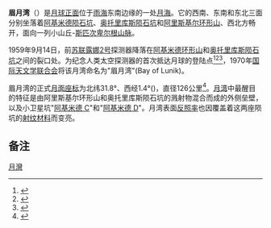 {{Infobox Lunar mare
|name=眉月湾
|image=[[Image:Sinus-lunicus-clem1.jpg|240px]]
|caption=
|latitude=31.8
|N_or_S=N
|longitude=1.4
|E_or_W=W
|diameter=126公里
|eponym=[[月球2號|月球]]的海湾}}
{{Location map
| {{Moon}}
| width      = 245
| float      = right
| border     = none
| caption    = 眉月湾所处[[月球正面|月球正面]]的位置
| alt        = 眉月湾的位置
| AlternativeMap =Moon_nearside_LRO_color_mosaic_(bright).png
| mark       = Flashspot.gif
| marksize   = 9
| lat_deg    = 39
| lat_dir    = N
| lon_deg    = -5
| lon_dir    = W
}}
'''眉月湾'''（{{lang-la|Sinus Lunicus}}）是[[月球正面|月球正面]]位于[[雨海|雨海]]东南边缘的一处[[月海|月海]]。它的西南、东南和东北三面分别坐落着[[阿基米德陨石坑|阿基米德陨石坑]]、[[奥托里库斯陨石坑|奥托里库斯陨石坑]]和[[阿里斯基尔环形山|阿里斯基尔环形山]]、西北方畅开，面向一列小山丘-[[斯匹次卑尔根山脉|斯匹次卑尔根山脉]]。

1959年9月14日，前[[苏联|苏联]][[月球2号|露娜2号]]探测器降落在[[阿基米德坑|阿基米德环形山]]和[[奥托里库斯陨石坑|奥托里库斯陨石坑]]之间的裂口处。为纪念人类太空探测器的首次抵达月球的登陆点<ref name="data_LSI">{{cite web |url=http://www.lunarrepublic.com/atlas/sections/b3.shtml |title=The Full Moon Atlas |publisher=Luna Society International |accessdate=2010-11-03 |archiveurl=https://www.webcitation.org/68rRFNEFz?url=http://www.lunarrepublic.com/atlas/sections/b3.shtml |archivedate=2012-07-02 |deadurl=yes }}</ref><ref name="data_austronaut">{{cite web |url=http://www.astronaut.ru/luna/ussr_a.htm?reload_coolmenus |title=Lunar probes USSR |publisher=Space Encyclopedia ASTROnote |accessdate=2010-11-03 |archiveurl=https://www.webcitation.org/68rVqEQsJ?url=http://www.astronaut.ru/luna/ussr_a.htm?reload_coolmenus |archivedate=2012-07-02 |deadurl=yes }}</ref><ref name="data_NASA">{{cite web |url=http://nssdc.gsfc.nasa.gov/planetary/lunar/moon_landing_map.jpg |title=Moon Landing Map |publisher=NASA |accessdate=2010-11-03 |archiveurl=https://www.webcitation.org/68rVquSjK?url=http://nssdc.gsfc.nasa.gov/planetary/lunar/moon_landing_map.jpg |archivedate=2012-07-02 |deadurl=yes }}</ref>，1970年[[国际天文学联合会|国际天文学联合会]]将该月湾命名为"眉月湾"(Bay of Lunik)。

眉月湾的正式[[月面座标|月面座标]]为北纬31.8°、西经1.4°({{Coord|31.8|N|1.4|W|globe:Moon}})，直径126公里<ref name="data_IAU">{{cite web |url=http://planetarynames.wr.usgs.gov/Feature/5566 |title=Sinus Lunicus |work=Gazetteer of Planetary Nomenclature |publisher=International Astronomical Union (IAU) Working Group for Planetary System Nomenclature (WGPSN) |accessdate=2014-08-06 |archiveurl=https://www.webcitation.org/68rRECxsv?url=http://planetarynames.wr.usgs.gov/Feature/5566?__fsk=-1705927980 |archivedate=2012-07-02 |deadurl=no }}</ref>。[[月湾|月湾]]中最醒目的特征是由阿里斯基尔环形山和奥托里库斯陨石坑的溅射物混合而成的外侧垒壁，以及小卫星坑"[[阿基米德坑|阿基米德 C]]"和"[[阿基米德坑|阿基米德 D]]"。月湾表面[[反照率|反照率]]也因覆盖着这两座陨坑的[[射纹系统|射纹材料]]而变亮。

==备注==
{{reflist}}

{{月海}}

[[Category:月海|月灣]]